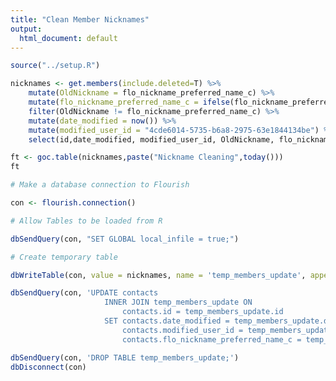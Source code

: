 ```yaml
---
title: "Clean Member Nicknames"
output:
  html_document: default
---
```

```r
source("../setup.R")
```
```r

nicknames <- get.members(include.deleted=T) %>%
    mutate(OldNickname = flo_nickname_preferred_name_c) %>%
    mutate(flo_nickname_preferred_name_c = ifelse(flo_nickname_preferred_name_c == "NA","",flo_nickname_preferred_name_c)) %>%
    filter(OldNickname != flo_nickname_preferred_name_c) %>%
    mutate(date_modified = now()) %>%
    mutate(modified_user_id = "4cde6014-5735-b6a8-2975-63e1844134be") %>%
    select(id,date_modified, modified_user_id, OldNickname, flo_nickname_preferred_name_c)

ft <- goc.table(nicknames,paste("Nickname Cleaning",today()))
ft
```
``` r

# Make a database connection to Flourish

con <- flourish.connection()

# Allow Tables to be loaded from R

dbSendQuery(con, "SET GLOBAL local_infile = true;")

# Create temporary table

dbWriteTable(con, value = nicknames, name = 'temp_members_update', append = F, row.names = F)

dbSendQuery(con, 'UPDATE contacts
                     INNER JOIN temp_members_update ON
                         contacts.id = temp_members_update.id
                     SET contacts.date_modified = temp_members_update.date_modified,
                         contacts.modified_user_id = temp_members_update.modified_user_id,
                         contacts.flo_nickname_preferred_name_c = temp_members_update.flo_nickname_preferred_name_c;')

dbSendQuery(con, 'DROP TABLE temp_members_update;')
dbDisconnect(con)

```